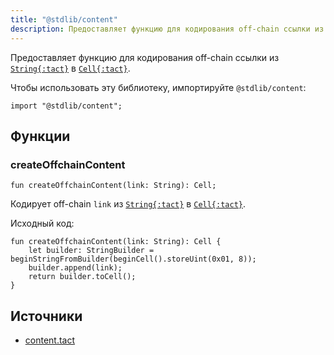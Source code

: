 ```yaml
---
title: "@stdlib/content"
description: Предоставляет функцию для кодирования off-chain ссылки из строки в ячейку
---
```


Предоставляет функцию для кодирования off-chain ссылки из [`String{:tact}`][p] в [`Cell{:tact}`][cell].

Чтобы использовать эту библиотеку, импортируйте `@stdlib/content`:

```tact
import "@stdlib/content";
```

## Функции

### createOffchainContent

```tact
fun createOffchainContent(link: String): Cell;
```

Кодирует off-chain `link` из [`String{:tact}`][p] в [`Cell{:tact}`][cell].

Исходный код:

```tact
fun createOffchainContent(link: String): Cell {
    let builder: StringBuilder = beginStringFromBuilder(beginCell().storeUint(0x01, 8));
    builder.append(link);
    return builder.toCell();
}
```

## Источники

- [content.tact](https://github.com/tact-lang/tact/blob/61541b7783098e1af669faccd7d2334c10981c72/stdlib/libs/content.tact)

[p]: /ru/book/types#primitive-types
[cell]: /ru/book/cells#cells
